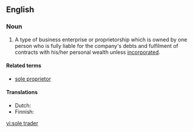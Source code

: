 ==English==

===Noun===
{{en-noun|sg=[[sole]] [[trader]]}}

#A type of business enterprise or proprietorship which is owned by one person who is fully liable for the company's debts and fulfilment of contracts with his/her personal wealth unless [[incorporated]].

====Related terms====
* [[sole proprietor]]

====Translations====
* Dutch: {{t-|nl|eenmanszaak|f}}
* Finnish: {{t-|fi|toiminimi}}

[[vi:sole trader]]